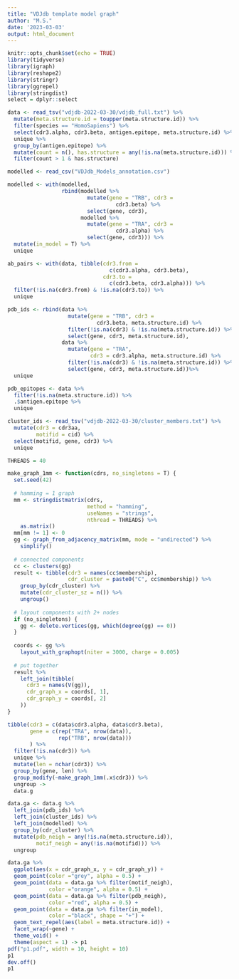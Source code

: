 ```yaml
---
title: "VDJdb template model graph"
author: "M.S."
date: '2023-03-03'
output: html_document
---
```


```r
knitr::opts_chunk$set(echo = TRUE)
library(tidyverse)
library(igraph)
library(reshape2)
library(stringr)
library(ggrepel)
library(stringdist)
select = dplyr::select
```

```r
data <- read_tsv("vdjdb-2022-03-30/vdjdb_full.txt") %>%
  mutate(meta.structure.id = toupper(meta.structure.id)) %>%
  filter(species == "HomoSapiens") %>%
  select(cdr3.alpha, cdr3.beta, antigen.epitope, meta.structure.id) %>%
  unique %>%
  group_by(antigen.epitope) %>%
  mutate(count = n(), has.structure = any(!is.na(meta.structure.id))) %>%
  filter(count > 1 & has.structure)

modelled <- read_csv("VDJdb_Models_annotation.csv")

modelled <- with(modelled,
                 rbind(modelled %>%
                         mutate(gene = "TRB", cdr3 = 
                                  cdr3.beta) %>%
                         select(gene, cdr3),
                       modelled %>%
                         mutate(gene = "TRA", cdr3 = 
                                  cdr3.alpha) %>%
                         select(gene, cdr3))) %>%
  mutate(in_model = T) %>%
  unique

ab_pairs <- with(data, tibble(cdr3.from = 
                                c(cdr3.alpha, cdr3.beta),
                              cdr3.to = 
                                c(cdr3.beta, cdr3.alpha))) %>%
  filter(!is.na(cdr3.from) & !is.na(cdr3.to)) %>%
  unique

pdb_ids <- rbind(data %>% 
                   mutate(gene = "TRB", cdr3 = 
                            cdr3.beta, meta.structure.id) %>%
                   filter(!is.na(cdr3) & !is.na(meta.structure.id)) %>%
                   select(gene, cdr3, meta.structure.id),
                 data %>% 
                   mutate(gene = "TRA", 
                          cdr3 = cdr3.alpha, meta.structure.id) %>%
                   filter(!is.na(cdr3) & !is.na(meta.structure.id)) %>%
                   select(gene, cdr3, meta.structure.id))%>%
  unique

pdb_epitopes <- data %>%
  filter(!is.na(meta.structure.id)) %>%
  .$antigen.epitope %>%
  unique

cluster_ids <- read_tsv("vdjdb-2022-03-30/cluster_members.txt") %>%
  mutate(cdr3 = cdr3aa,
         motifid = cid) %>%
  select(motifid, gene, cdr3) %>%
  unique
```


```r
THREADS = 40

make_graph_1mm <- function(cdrs, no_singletons = T) {
  set.seed(42)
  
  # hamming = 1 graph
  mm <- stringdistmatrix(cdrs,
                         method = "hamming",
                         useNames = "strings",
                         nthread = THREADS) %>%
    as.matrix()
  mm[mm != 1] <- 0
  gg <- graph_from_adjacency_matrix(mm, mode = "undirected") %>%
    simplify()
  
  # connected components
  cc <- clusters(gg)
  result <- tibble(cdr3 = names(cc$membership),
                   cdr_cluster = paste0("C", cc$membership)) %>%
    group_by(cdr_cluster) %>%
    mutate(cdr_cluster_sz = n()) %>%
    ungroup()
  
  # layout components with 2+ nodes
  if (no_singletons) {
    gg <- delete.vertices(gg, which(degree(gg) == 0))
  }
  
  coords <- gg %>%
    layout_with_graphopt(niter = 3000, charge = 0.005)
  
  # put together
  result %>%
    left_join(tibble(
      cdr3 = names(V(gg)),
      cdr_graph_x = coords[, 1],
      cdr_graph_y = coords[, 2]
    ))
}
```

```r
tibble(cdr3 = c(data$cdr3.alpha, data$cdr3.beta),
       gene = c(rep("TRA", nrow(data)),
                rep("TRB", nrow(data)))
       ) %>%
  filter(!is.na(cdr3)) %>%
  unique %>%
  mutate(len = nchar(cdr3)) %>%
  group_by(gene, len) %>%
  group_modify(~make_graph_1mm(.x$cdr3)) %>%
  ungroup ->
  data.g
```

```r
data.ga <- data.g %>%
  left_join(pdb_ids) %>%
  left_join(cluster_ids) %>%
  left_join(modelled) %>%
  group_by(cdr_cluster) %>%
  mutate(pdb_neigh = any(!is.na(meta.structure.id)),
         motif_neigh = any(!is.na(motifid))) %>%
  ungroup
```

```r
data.ga %>%
  ggplot(aes(x = cdr_graph_x, y = cdr_graph_y)) +
  geom_point(color ="grey", alpha = 0.5) +
  geom_point(data = data.ga %>% filter(motif_neigh), 
             color ="orange", alpha = 0.5) +
  geom_point(data = data.ga %>% filter(pdb_neigh), 
             color ="red", alpha = 0.5) +
  geom_point(data = data.ga %>% filter(in_model), 
             color ="black", shape = "+") +
  geom_text_repel(aes(label = meta.structure.id)) +
  facet_wrap(~gene) +
  theme_void() +
  theme(aspect = 1) -> p1
pdf("p1.pdf", width = 10, height = 10)
p1
dev.off()
p1
```

```r

```
